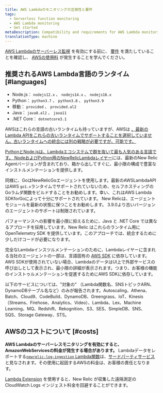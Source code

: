 ```yaml
---
title: AWS Lambdaのモニタリングの互換性と要件
tags:
  - Serverless function monitoring
  - AWS Lambda monitoring
  - Get started
metaDescription: Compatibility and requirements for AWS Lambda monitoring with New Relic.
translationType: machine
---
```


[AWS Lambdaのサーバーレス監視](/docs/serverless-function-monitoring/aws-lambda-monitoring/enable-lambda-monitoring) を有効にする前に、 [要件](#languages) を満たしていることを確認し、 [AWSの使用料](#costs) が発生することを学んでください。

## 推奨されるAWS Lambda言語のランタイム [#languages]

* Node.js： `nodejs12.x` 、 `nodejs14.x` 、 `nodejs16.x`
* Python： `python3.7` 、 `python3.8` 、 `python3.9`
* 移動： `provided` 、 `provided.al2`
* Java： `java8.al2` 、 `java11`
* .NET Core： `dotnetcore3.1`

AWSはこれらの言語の古いランタイムも持っていますが、AWSは [、最新のLambda APIをこれらの古いランタイムでサポートすることを選択していません。古いランタイムへの統合には別の戦略が必要ですが、可能です。](https://docs.aws.amazon.com/lambda/latest/dg/runtimes-extensions-api.html)

[](https://docs.aws.amazon.com/lambda/latest/dg/runtimes-extensions-api.html)

[PythonとNode.jsは、Lambdaエコシステムで群を抜いて最も人気のある言語です。 NodeおよびPython用の](https://docs.aws.amazon.com/lambda/latest/dg/runtimes-extensions-api.html)[NewRelicLambdaレイヤー](https://layers.newrelic-external.com/)には、最新のNew Relic Agentバージョンが含まれており、箱から出してすぐに、最小限の構成で豊富なインストルメンテーションを提供します。

同様に、GoはNewRelicGoエージェントを使用します。最新のAWSLambdaAPIはAWS `go1.x`ランタイムでサポートされていないため、セルフホスティングのGoラムダ関数をビルドすることをお勧めします。幸い、これはAWS Lambda SDKforGoによって十分にサポートされています。 New Relicは、エージェントモジュールを最新の状態に保つことをお勧めします。 3.9.0より古いバージョンのエージェントのサポートは制限されています。

パフォーマンスへの影響を最小限に抑えるために、Java と .NET Core では異なるアプローチを採用しています。New Relic はこれらのランタイム用に OpenTelemetry SDK を提供しています。このアプローチでは、統合するために少しだけコードが必要になります。

完全なLambdaインスツルメンテーションのために、Lambdaレイヤーに含まれる当社のエージェントの一部は、言語固有の [AWS SDK](https://aws.amazon.com/tools/#sdk) に依存しています。AWS SDKが使用されていない場合、LambdaのデータはUI上で外部サービスの呼び出しとして表示され、最小限の詳細が表示されます。つまり、お客様の機能のインストゥルメンテーションを促進するためにAWS SDKに依存しています。

以下のサービスについては、"対象の" （Lambda関数名、SNSトピックARN、DynamoDBテーブル名など）のみが報告されます。Autoscaling、Athena、Batch、Cloud9、CodeBuild、DynamoDB、Greengrass、IoT、Kinesis（Streams、Firehose、Analytics、Video）、Lambda、Lex、Machine Learning、MQ、Redshift、Rekognition、S3、SES、SimpleDB、SNS、SQS、Storage Gateway、STS。

## AWSのコストについて [#costs]

**AWS Lambdaのサーバーレスモニタリングを有効にすると、AmazonWebServicesの料金が発生する場合があります。** Lambdaデータをレポートする[`newrelic-log-ingestion` Lambda関数](/docs/install-enable-new-relics-monitoring-aws-lambda#manual-nr-lambda)は、[サードパーティサービス](/docs/licenses/license-information/acceptable-use-policy/acceptable-use-policy)と見なされます。その使用に起因するAWSの料金は、お客様の責任となります。

[Lambda Extension](https://github.com/newrelic/newrelic-lambda-extension) を使用すると、New Relic が収集した遠隔測定の CloudWatch Logs インジェスト料金を回避することができます。